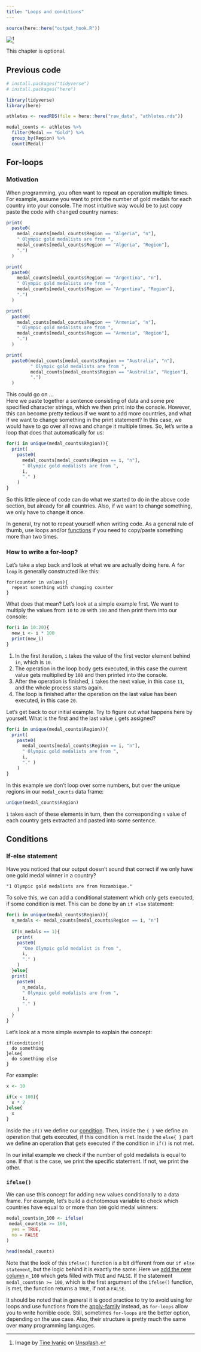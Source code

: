 ```yaml
---
title: "Loops and conditions"
---
```


```r
source(here::here("output_hook.R"))
```

![](../pictures/loops.jpg)[^1]

[^1]: Image by [Tine Ivanic](https://unsplash.com/de/@tine999?utm_source=unsplash&utm_medium=referral&utm_content=creditCopyText) on [Unsplash](https://unsplash.com/de/fotos/u2d0BPZFXOY?utm_source=unsplash&utm_medium=referral&utm_content=creditCopyText).

::: callout-note
This chapter is optional.
:::

::: {.callout-caution icon="false" collapse="true"}
## Previous code

```r
# install.packages("tidyverse")
# install.packages("here")

library(tidyverse)
library(here)

athletes <- readRDS(file = here::here("raw_data", "athletes.rds"))
```

::: tidy
```r
medal_counts <- athletes %>%
  filter(Medal == "Gold") %>%
  group_by(Region) %>%
  count(Medal) 
```
:::
:::

## For-loops

### Motivation

When programming, you often want to repeat an operation multiple times. For example, assume you want to print the number of gold medals for each country into your console. The most intuitive way would be to just copy paste the code with changed country names:

```r
print(
  paste0(
    medal_counts[medal_counts$Region == "Algeria", "n"], 
    " Olympic gold medalists are from ", 
    medal_counts[medal_counts$Region == "Algeria", "Region"], 
    ".")
  )

print(
  paste0(
    medal_counts[medal_counts$Region == "Argentina", "n"], 
    " Olympic gold medalists are from ", 
    medal_counts[medal_counts$Region == "Argentina", "Region"], 
    ".")
  )

print(
  paste0(
    medal_counts[medal_counts$Region == "Armenia", "n"], 
    " Olympic gold medalists are from ", 
    medal_counts[medal_counts$Region == "Armenia", "Region"], 
    ".")
  )

print(
  paste0(medal_counts[medal_counts$Region == "Australia", "n"], 
         " Olympic gold medalists are from ", 
         medal_counts[medal_counts$Region == "Australia", "Region"],
         ".")
  )

```

This could go on ...\
Here we paste together a sentence consisting of data and some pre specified character strings, which we then print into the console. However, this can become pretty tedious if we want to add more countries, and what if we want to change something in the print statement? In this case, we would have to go over all rows and change it multiple times. So, let's write a loop that does that automatically for us:

```r
for(i in unique(medal_counts$Region)){
  print(
    paste0(
      medal_counts[medal_counts$Region == i, "n"], 
      " Olympic gold medalists are from ", 
      i, 
      "." )
    )
}
```

So this little piece of code can do what we started to do in the above code section, but already for all countries. Also, if we want to change something, we only have to change it once.

::: callout-tip
In general, try not to repeat yourself when writing code. As a general rule of thumb, use loops and/or [functions](../functions/functions.qmd) if you need to copy/paste something more than two times.
:::

### How to write a for-loop?

Let's take a step back and look at what we are actually doing here. A `for loop` is generally constructed like this:

```         
for(counter in values){
  repeat something with changing counter
}
```

What does that mean? Let's look at a simple example first. We want to multiply the values from `10` to `20` with `100` and then print them into our console:

```r
for(i in 10:20){
  new_i <- i * 100
  print(new_i)
}
```

1.  In the first iteration, `i` takes the value of the first vector element behind `in`, which is `10`.
2.  The operation in the loop body gets executed, in this case the current value gets multiplied by `100` and then printed into the console.
3.  After the operation is finished, `i` takes the next value, in this case `11`, and the whole process starts again.
4.  The loop is finished after the operation on the last value has been executed, in this case `20`.

Let's get back to our initial example. Try to figure out what happens here by yourself. What is the first and the last value `i` gets assigned?

```r
for(i in unique(medal_counts$Region)){
  print(
    paste0(
      medal_counts[medal_counts$Region == i, "n"], 
      " Olympic gold medalists are from ", 
      i, 
      "." )
    )
}
```

In this example we don't loop over some numbers, but over the unique regions in our `medal_counts` data frame:

```r
unique(medal_counts$Region)
```

`i` takes each of these elements in turn, then the corresponding `n` value of each country gets extracted and pasted into some sentence.

## Conditions

### If-else statement

Have you noticed that our output doesn't sound that correct if we only have one gold medal winner in a country?

`"1 Olympic gold medalists are from Mozambique."`

To solve this, we can add a conditional statement which only gets executed, if some condition is met. This can be done by an `if else` statement:

```r
for(i in unique(medal_counts$Region)){
  n_medals <- medal_counts[medal_counts$Region == i, "n"]
  
  if(n_medals == 1){
    print(
    paste0(
      "One Olympic gold medalist is from ", 
      i, 
      "." )
    )
  }else{
  print(
    paste0(
      n_medals, 
      " Olympic gold medalists are from ", 
      i, 
      "." )
    )
  }
}
```

Let's look at a more simple example to explain the concept:

```         
if(condition){
  do something
}else{
  do something else
}
```

For example:

```r
x <- 10

if(x < 100){
  x * 2
}else{
  x
}
```

Inside the `if()` we define our [condition](https://nickhaf.github.io/r_tutorial/qmd/basics/basics.html#comparisons-and-logical-operators). Then, inside the `{ }` we define an operation that gets executed, if this condition is met. Inside the `else{ }` part we define an operation that gets executed if the condition in `if()` is not met.

In our inital example we check if the number of gold medalists is equal to one. If that is the case, we print the specific statement. If not, we print the other.

### `ifelse()`

We can use this concept for adding new values conditionally to a data frame. For example, let's build a dichotomous variable to check which countries have equal to or more than `100` gold medal winners:

```r
medal_counts$n_100 <- ifelse(
 medal_counts$n >= 100,
  yes = TRUE,
  no = FALSE
)

head(medal_counts)
```

Note that the look of this `ifelse()` function is a bit different from our `if else statement`, but the logic behind it is exactly the same: Here we [add the new column](https://nickhaf.github.io/r_tutorial/qmd/data_structures/data_structures.html#adding-new-columns) `n_100` which gets filled with `TRUE` and `FALSE`. If the statement `medal_counts$n >= 100`, which is the first argument of the `ifelse()` function, is met, the function returns a `TRUE`, if not a `FALSE`.

::: callout-tip
It should be noted that in general it is good practice to try to avoid using for loops and use functions from the [apply-family](https://nicercode.github.io/guides/repeating-things/) instead, as `for-loops` allow you to write horrible code. Still, sometimes `for-loops` are the better option, depending on the use case. Also, their structure is pretty much the same over many programming languages.
:::
